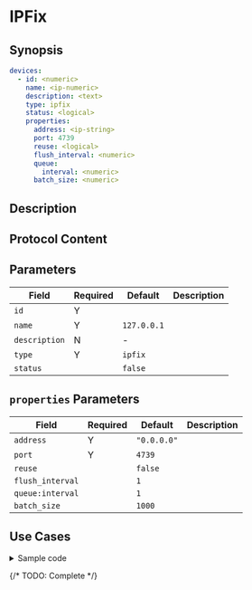 # IPFix

## Synopsis

```yaml
devices:
  - id: <numeric>
    name: <ip-numeric>
    description: <text>
    type: ipfix
    status: <logical>
    properties:
      address: <ip-string>
      port: 4739
      reuse: <logical>
      flush_interval: <numeric>
      queue:
        interval: <numeric>
      batch_size: <numeric>
```

## Description

## Protocol Content

## Parameters

|Field|Required|Default|Description|
|---|---|---|---|
|`id`|Y|||
|`name`|Y|`127.0.0.1`||
|`description`|N|-||
|`type`|Y|`ipfix`||
|`status`||`false`||

## `properties` Parameters

|Field|Required|Default|Description|
|---|---|---|---|
|`address`|Y|`"0.0.0.0"`||
|`port`|Y|`4739`||
|`reuse`||`false`||
|`flush_interval`||`1`||
|`queue:interval`||`1`||
|`batch_size`||`1000`||

## Use Cases

<details>
<summary>Sample code</summary>
```yaml
```
</details>

{/* TODO: Complete */}